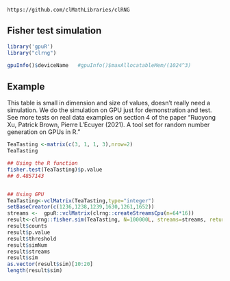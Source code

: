 <!--
%\VignetteEngine{knitr::knitr}
%\VignetteIndexEntry{Fisher test simulation}
-->

`https://github.com/clMathLibraries/clRNG`


## Fisher test simulation
```r
library('gpuR')
library("clrng")
```

```r
gpuInfo()$deviceName   #gpuInfo()$maxAllocatableMem/(1024^3)
```


## Example
This table is small in dimension and size of values, doesn't really need a simulation. We do the simulation on GPU just for demonstration and test.
See more tests on real data examples on section 4 of the paper "Ruoyong Xu, Patrick Brown, Pierre L’Ecuyer (2021). A tool set for random number generation on GPUs in R."
```r
TeaTasting <-matrix(c(3, 1, 1, 3),nrow=2)
TeaTasting

## Using the R function 
fisher.test(TeaTasting)$p.value
## 0.4857143


## Using GPU
TeaTasting<-vclMatrix(TeaTasting,type="integer")
setBaseCreator(c(1236,1238,1239,1630,1261,1652))
streams <-  gpuR::vclMatrix(clrng::createStreamsCpu(n=64*16))
result<-clrng::fisher.sim(TeaTasting, N=100000L, streams=streams, returnStatistics=TRUE, type="double", Nglobal=c(16,64))
result$counts
result$p.value
result$threshold
result$simNum
result$streams
result$sim
as.vector(result$sim)[10:20]
length(result$sim)
```









